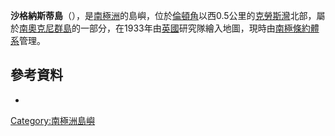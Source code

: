 {{coord|60|44|S|45|38|W|display=title}}

'''沙格納斯蒂島'''（{{lang-en|Shagnasty Island}}），是[[南極洲|南極洲]]的島嶼，位於[[倫頓角|倫頓角]]以西0.5公里的[[克勞斯灣|克勞斯灣]]北部，屬於[[南奧克尼群島|南奧克尼群島]]的一部分，在1933年由[[英國|英國]]研究隊繪入地圖，現時由[[南極條約體系|南極條約體系]]管理。

==參考資料==
*{{Usgs-gazetteer|id=13640|name=Shagnasty Island}} 

{{Antarctica-geo-stub}}
[[Category:南極洲島嶼|Category:南極洲島嶼]]